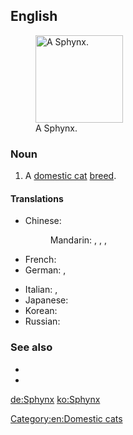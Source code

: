 ==English==
{{wikipedia|Sphynx (cat)}}
[[File:Shabbat.jpg|thumb|right|140px|A Sphynx.]]

===Noun===
{{en-noun|es}}

# A [[domestic cat]] [[breed]].

====Translations====
{{trans-top|cat}}
* Chinese:
*: Mandarin: {{t|zh|斯芬克斯貓|sc=Hani}}, {{t|zh|斯芬克斯猫|tr=sīfēnkèsī māo|sc=Hani}}, {{t|zh|加拿大無毛貓|sc=Hani}}, {{t|zh|加拿大无毛猫|tr=Jiānádà wúmáo māo|sc=Hani}}
* French: {{t|fr|Sphynx|m}}
* German: {{t|de|Sphynx|f}}, {{t|de|Sphinx|f}}
{{trans-mid}}
* Italian: {{t|it|gatto sphynx|m}}, {{t|it|sphynx|m}}
* Japanese: {{t|ja|スフィンクス|tr=sufinkusu|sc=Jpan}}
* Korean: {{t|ko|스핑크스|tr=seupingkeuseu|sc=Kore}}
* Russian: {{t|ru|сфинкс|m|tr=sfinks|sc=Cyrl}}
{{trans-bottom}}

===See also===
* {{pedia|Sphynx (cat)}}
* {{commonslite|Category:Sphynx (cat)}}

[[Category:en:Domestic cats]]

[[de:Sphynx]]
[[ko:Sphynx]]